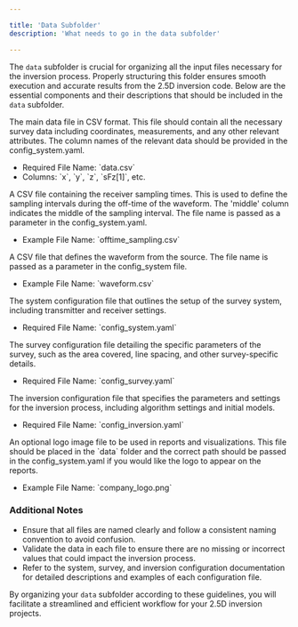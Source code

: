 ```yaml
---

title: 'Data Subfolder'
description: 'What needs to go in the data subfolder'

---
```


The `data` subfolder is crucial for organizing all the input files necessary for the inversion process. Properly structuring this folder ensures smooth execution and accurate results from the 2.5D inversion code. Below are the essential components and their descriptions that should be included in the `data` subfolder.

<CardGroup cols={1}>
  <Card title="Data File" icon="square-1">
    The main data file in CSV format. This file should contain all the necessary survey data including coordinates, measurements, and any other relevant attributes. The column names of the relevant data should be provided in the config_system.yaml. 
    <ul>
      <li>Required File Name: `data.csv`</li>
      <li>Columns: `x`, `y`, `z`, `sFz[1]`, etc.</li>
    </ul>
  </Card>
  <Card title="Offtime Sampling File" icon="square-2">
    A CSV file containing the receiver sampling times. This is used to define the sampling intervals during the off-time of the waveform.
    The 'middle' column indicates the middle of the sampling interval. The file name is passed as a parameter in the config_system.yaml. 
    <ul>
      <li>Example File Name: `offtime_sampling.csv`</li>
    </ul>
  </Card>
  <Card title="Waveform File" icon="square-3">
    A CSV file that defines the waveform from the source. The file name is passed as a parameter in the config_system file. 
    <ul>
      <li>Example File Name: `waveform.csv`</li>
    </ul>
  </Card>
  <Card title="System Configuration" icon="square-4" href="/25_aem/configuration/system">
    The system configuration file that outlines the setup of the survey system, including transmitter and receiver settings.
    <ul>
      <li>Required File Name: `config_system.yaml`</li>
    </ul>
  </Card>
  <Card title="Survey Configuration" icon="square-5" href="/25_aem/configuration/survey">
    The survey configuration file detailing the specific parameters of the survey, such as the area covered, line spacing, and other survey-specific details.
    <ul>
      <li>Required File Name: `config_survey.yaml`</li>
    </ul>
  </Card>
  <Card title="Inversion Configuration" icon="square-6" href="/25_aem/configuration/inversion">
    The inversion configuration file that specifies the parameters and settings for the inversion process, including algorithm settings and initial models.
    <ul>
      <li>Required File Name: `config_inversion.yaml`</li>
    </ul>
  </Card>
  <Card title="Logo Image (optional)" icon="square-7">
    An optional logo image file to be used in reports and visualizations. This file should be placed in the `data` folder and the correct path should be passed in the config_system.yaml if you would like the logo to appear on the reports. 
    <ul>
      <li>Example File Name: `company_logo.png`</li>
    </ul>
  </Card>
</CardGroup>

### Additional Notes

- Ensure that all files are named clearly and follow a consistent naming convention to avoid confusion.
- Validate the data in each file to ensure there are no missing or incorrect values that could impact the inversion process.
- Refer to the system, survey, and inversion configuration documentation for detailed descriptions and examples of each configuration file.

By organizing your `data` subfolder according to these guidelines, you will facilitate a streamlined and efficient workflow for your 2.5D inversion projects.